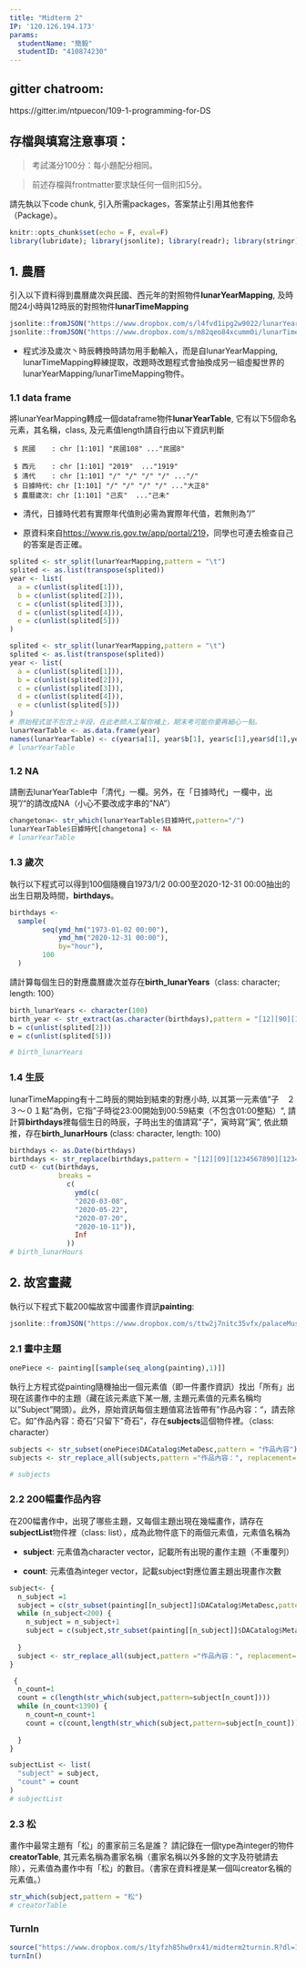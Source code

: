 ```yaml
---
title: "Midterm 2"
IP: '120.126.194.173'
params:
  studentName: "簡毅"
  studentID: "410874230"
---
```


## gitter chatroom:

https://gitter.im/ntpuecon/109-1-programming-for-DS

## 存檔與填寫注意事項：

  
> 考試滿分100分：每小題配分相同。

> 前述存檔與frontmatter要求缺任何一個則扣5分。

請先執以下code chunk, 引入所需packages，答案禁止引用其他套件（Package）。
```r
knitr::opts_chunk$set(echo = F, eval=F)
library(lubridate); library(jsonlite); library(readr); library(stringr); library(purrr)
```


## 1. 農曆

引入以下資料得到農曆歲次與民國、西元年的對照物件**lunarYearMapping**, 及時間24小時與12時辰的對照物件**lunarTimeMapping**

```r
jsonlite::fromJSON("https://www.dropbox.com/s/l4fvd1ipg2w9022/lunarYearMapping.json?dl=1") -> lunarYearMapping
jsonlite::fromJSON("https://www.dropbox.com/s/m82qeo84xcumm0i/lunarTimeMapping.json?dl=1") -> lunarTimeMapping
```

  * 程式涉及歲次丶時辰轉換時請勿用手動輸入，而是自lunarYearMapping, lunarTimeMapping粹練提取，改題時改題程式會抽換成另一組虛擬世界的lunarYearMapping/lunarTimeMapping物件。

### 1.1 data frame

將lunarYearMapping轉成一個dataframe物件**lunarYearTable**, 它有以下5個命名元素，其名稱，class, 及元素值length請自行由以下資訊判斷

```
 $ 民國    : chr [1:101] "民國108" ..."民國8"

 $ 西元    : chr [1:101] "2019"  ..."1919"
 $ 清代    : chr [1:101] "/" "/" "/" "/" ..."/"
 $ 日據時代: chr [1:101] "/" "/" "/" "/" ..."大正8"
 $ 農曆歲次: chr [1:101] "己亥"  ..."己未"
```

  * 清代，日據時代若有實際年代值則必需為實際年代值，若無則為"/"
  
  * 原資料來自<https://www.ris.gov.tw/app/portal/219>，同學也可連去檢查自己的答案是否正確。


```r
splited <- str_split(lunarYearMapping,pattern = "\t")
splited <- as.list(transpose(splited))
year <- list(
  a = c(unlist(splited[1])),
  b = c(unlist(splited[2])),
  c = c(unlist(splited[3])),
  d = c(unlist(splited[4])),
  e = c(unlist(splited[5]))
)
```


```r
splited <- str_split(lunarYearMapping,pattern = "\t")
splited <- as.list(transpose(splited))
year <- list(
  a = c(unlist(splited[1])),
  b = c(unlist(splited[2])),
  c = c(unlist(splited[3])),
  d = c(unlist(splited[4])),
  e = c(unlist(splited[5]))
)
# 原始程式並不包含上半段，在此老師人工幫你補上，期末考可能你要再細心一點。
lunarYearTable <- as.data.frame(year)
names(lunarYearTable) <- c(year$a[1], year$b[1], year$c[1],year$d[1],year$e[1])
# lunarYearTable
```

### 1.2 NA
請刪去lunarYearTable中「清代」一欄。另外，在「日據時代」一欄中，出現"/"的請改成NA（小心不要改成字串的"NA"）

```r
changetona<- str_which(lunarYearTable$日據時代,pattern="/")
lunarYearTable$日據時代[changetona] <- NA
# lunarYearTable
```

### 1.3 歲次

執行以下程式可以得到100個隨機自1973/1/2 00:00至2020-12-31 00:00抽出的出生日期及時間，**birthdays**。

```r
birthdays <-
  sample(
        seq(ymd_hm("1973-01-02 00:00"),
            ymd_hm("2020-12-31 00:00"),
            by="hour"),
        100
  )
```

請計算每個生日的對應農曆歲次並存在**birth_lunarYears**（class: character; length: 100）

```r
birth_lunarYears <- character(100)
birth_year <- str_extract(as.character(birthdays),pattern = "[12][90][1234567890][1234567890]")
b = c(unlist(splited[2]))
e = c(unlist(splited[5]))

# birth_lunarYears
```

### 1.4 生辰

lunarTimeMapping有十二時辰的開始到結束的對應小時, 以其第一元素值"子　２３～０１點"為例，它指"子時從23:00開始到00:59結束（不包含01:00整點）", 請計算**birthdays**裡每個生日的時辰，子時出生的值請寫"子"，寅時寫"寅", 依此類推，存在**birth_lunarHours** (class: character, length: 100)

```r
birthdays <- as.Date(birthdays)
birthdays <- str_replace(birthdays,pattern = "[12][09][1234567890][1234567890]",replacement = "2020")
cutD <- cut(birthdays,
            breaks = 
              c(
                ymd(c(
                "2020-03-08",
                "2020-05-22",
                "2020-07-20",
                "2020-10-11")),
                Inf
              ))
# birth_lunarHours
```

## 2. 故宮畫藏

執行以下程式下載200幅故宮中國畫作資訊**painting**: 
```r
jsonlite::fromJSON("https://www.dropbox.com/s/ttw2j7nitc35vfx/palaceMuseumPainting.json?dl=1", simplifyDataFrame = F) -> painting
```

### 2.1 畫中主題

```r
onePiece <- painting[[sample(seq_along(painting),1)]]
```

執行上方程式從painting隨機抽出一個元素值（即一件畫作資訊）找出「所有」出現在該畫作中的主題（藏在該元素底下某一層, 主題元素值的元素名稱均以"Subject"開頭）。此外，原始資訊每個主題值寫法皆帶有"作品內容："，請去除它。如"作品內容：奇石"只留下"奇石"，存在**subjects**這個物件裡。（class: character）

```r
subjects <- str_subset(onePiece$DACatalog$MetaDesc,pattern = "作品內容")
subjects <- str_replace_all(subjects,pattern ="作品內容：", replacement="")

# subjects
```

### 2.2 200幅畫作品內容

在200幅書作中，出現了哪些主題，又每個主題出現在幾幅畫作，請存在**subjectList**物件裡（class: list），成為此物件底下的兩個元素值，元素值名稱為

  * **subject**: 元素值為character vector，記載所有出現的畫作主題（不重覆列）
  
  * **count**: 元素值為integer vector，記載subject對應位置主題出現畫作次數


```r
subject<- {
  n_subject =1
  subject = c(str_subset(painting[[n_subject]]$DACatalog$MetaDesc,pattern = "作品內容"))
  while (n_subject<200) {
    n_subject = n_subject+1
    subject = c(subject,str_subset(painting[[n_subject]]$DACatalog$MetaDesc,pattern = "作品內容"))
    
  }
  subject <- str_replace_all(subject,pattern ="作品內容：", replacement="")
}

 {
  n_count=1
  count = c(length(str_which(subject,pattern=subject[n_count])))
  while (n_count<1390) {
    n_count=n_count+1
    count = c(count,length(str_which(subject,pattern=subject[n_count])))
    
  }
}

subjectList <- list(
  "subject" = subject,
  "count" = count
)
# subjectList
```

### 2.3 松

畫作中最常主題有「松」的畫家前三名是誰？ 請記錄在一個type為integer的物件**creatorTable**, 其元素名稱為畫家名稱（畫家名稱以外多餘的文字及符號請去除），元素值為畫作中有「松」的數目。（書家在資料裡是某一個叫creator名稱的元素值。）

```r
str_which(subject,pattern = "松")
# creatorTable
```

### TurnIn

```r
source("https://www.dropbox.com/s/1tyfzh85hw0rx41/midterm2turnin.R?dl=1")
turnIn()
```
